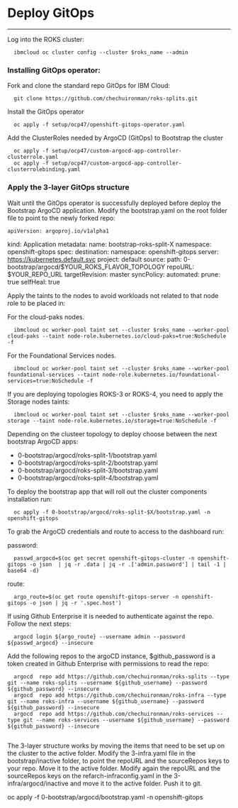 # Deploy GitOps
---

Log into the ROKS cluster:

  ```
    ibmcloud oc cluster config --cluster $roks_name --admin
```

### Installing GitOps operator:

Fork and clone the standard repo GitOps for IBM Cloud:
  ```
    git clone https://github.com/chechuironman/roks-splits.git
```

Install the GitOps operator 
  ```
    oc apply -f setup/ocp47/openshift-gitops-operator.yaml
```

Add the ClusterRoles needed by ArgoCD  (GitOps) to Bootstrap the cluster 
  ```
    oc apply -f setup/ocp47/custom-argocd-app-controller-clusterrole.yaml 
    oc apply -f setup/ocp47/custom-argocd-app-controller-clusterrolebinding.yaml

```

### Apply the 3-layer GitOps structure

Wait until the GitOps operator is successfully deployed before deploy the Bootstrap ArgoCD application.
Modify the bootstrap.yaml on the root folder file to point to the newly forked repo:
 

    apiVersion: argoproj.io/v1alpha1
kind: Application
metadata:
  name: bootstrap-roks-split-X
  namespace: openshift-gitops
spec:
  destination:
    namespace: openshift-gitops
    server: https://kubernetes.default.svc
  project: default
  source:
    path: 0-bootstrap/argocd/$YOUR_ROKS_FLAVOR_TOPOLOGY
    repoURL: $YOUR_REPO_URL
    targetRevision: master
  syncPolicy:
    automated:
      prune: true
      selfHeal: true


Apply the taints to the nodes to avoid workloads not related to that node role to be placed in:

For the cloud-paks nodes.

  ```
    ibmcloud oc worker-pool taint set --cluster $roks_name --worker-pool cloud-paks --taint node-role.kubernetes.io/cloud-paks=true:NoSchedule -f
```

For the Foundational Services nodes.

  ```
    ibmcloud oc worker-pool taint set --cluster $roks_name --worker-pool foundational-services --taint node-role.kubernetes.io/foundational-services=true:NoSchedule -f
```

If you are deploying topologies ROKS-3 or ROKS-4, you need to apply the Storage nodes taints:

  ```
    ibmcloud oc worker-pool taint set --cluster $roks_name --worker-pool storage --taint node-role.kubernetes.io/storage=true:NoSchedule -f
```

Depending on the clusteer topology to deploy choose between the next bootstrap ArgoCD apps:
- 0-bootstrap/argocd/roks-split-1/bootstrap.yaml 
- 0-bootstrap/argocd/roks-split-2/bootstrap.yaml
- 0-bootstrap/argocd/roks-split-3/bootstrap.yaml
- 0-bootstrap/argocd/roks-split-4/bootstrap.yaml

To deploy the bootstrap app that will roll out the cluster components installation run:

  ```
    oc apply -f 0-bootstrap/argocd/roks-split-$X/bootstrap.yaml -n openshift-gitops
```

To grab the ArgoCD credentials and route to access to the dashboard run:

password:

  ```
    passwd_argocd=$(oc get secret openshift-gitops-cluster -n openshift-gitops -o json  | jq -r .data | jq -r .['admin.password'] | tail -1 | base64 -d)
```

route:

  ```
    argo_route=$(oc get route openshift-gitops-server -n openshift-gitops -o json | jq -r '.spec.host')
```

If using Github Enterprise it is needed to authenticate against the repo. Follow the next steps:

  ```
    argocd login ${argo_route} --username admin --password ${passwd_argocd} --insecure
```

Add the following repos to the argoCD instance, $github_password is a token created in Github Enterprise with permissions to read the repo:

  ```
    argocd  repo add https://github.com/chechuironman/roks-splits --type git --name roks-splits --username ${github_username} --password  ${github_password} --insecure
    argocd  repo add https://github.com/chechuironman/roks-infra --type git --name roks-infra --username ${github_username} --password  ${github_password} --insecure
    argocd  repo add https://github.com/chechuironman/roks-services --type git --name roks-services --username ${github_username} --password  ${github_password} --insecure


```

The 3-layer structure works by moving the items that need to be set up on the cluster to the active folder. Modify the 3-infra.yaml file in the bootstrap/inactive folder, to point the repoURL and the sourceRepos keys to your repo. Move it to the active folder. Modify again the repoURL and the sourceRepos keys on the refarch-infraconfig.yaml in the 3-infra/argocd/inactive and move it to the active folder. Push it to git.

oc apply -f 0-bootstrap/argocd/bootstrap.yaml -n openshift-gitops



